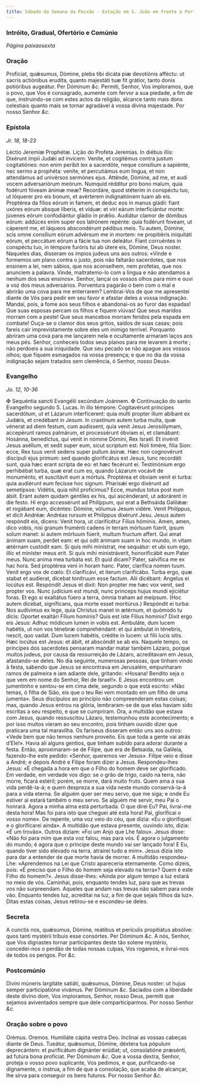 ```yaml
---
title: Sábado da Semana da Paixão - Estação em S. João em frente à Porta Latina
---
```


### Intróito, Gradual, Ofertório e Comúnio

_Página paixaosexta_

### Oração

<div class="grid grid-cols-2 gap-5">
  <span class="text-justify">
    Profíciat, quǽsumus, Dómine, plebs tibi dicáta piæ devotiónis afféctu: ut
    sacris actiónibus erudíta, quanto majestáti tuæ fit grátior, tanto donis
    potióribus augeátur. Per Dóminum <em>&c.</em>
  </span>
  <span class="text-justify">
    Permiti, Senhor, Vos imploramos, que o povo, que Vos é consagrado, aumente
    com fervor a sua piedade, a fim de que, instruindo-se com estes actos da
    religião, alcance tanto mais dons celestiais quanto mais se tornar agradável
    à vossa divina majestade. Por nosso Senhor <em>&c.</em>
  </span>
</div>

### Epístola

_Jr. 18, 18-23_

<div class="grid grid-cols-2 gap-5">
  <span class="text-justify">Léctio Jeremíæ Prophétæ.</span>
  <span class="text-justify">Lição do Profeta Jeremias.</span>
  <span class="text-justify">
    In diébus illis: Dixérunt ímpii Judǽi ad ínvicem: Veníte, et cogitémus
    contra justum cogitatiónes: non enim períbit lex a sacerdóte, neque
    consílium a sapiénte, nec sermo a prophéta: veníte, et percutiámus eum
    lingua, et non attendámus ad univérsos sermónes ejus. Atténde, Dómine, ad
    me, et audi vocem adversariórum meórum. Numquid rédditur pro bono malum,
    quia fodérunt fóveam ánimæ meæ? Recordáre, quod stéterim in conspéctu tuo,
    ut lóquerer pro eis bonum, et avérterem indignatiónem tuam ab eis. Proptérea
    da fílios eórum in famem, et deduc eos in manus gládii: fiant uxóres eórum
    absque líberis, et víduæ: et viri eárum interficiántur morte: júvenes eórum
    confodiántur gládio in prǽlio. Audiátur clamor de dómibus eórum: addúces
    enim super eos latrónem repénte: quia fodérunt foveam, ut cáperent me, et
    láqueos abscondérunt pédibus meis. Tu autem, Dómine, scis omne consílium
    eórum advérsum me in mortem: ne propitiéris iniquitáti eórum, et peccátum
    eórum a fácie tua non deleátur. Fiant corruéntes in conspéctu tuo, in
    témpore furóris tui ab útere eis, Dómine, Deus noster.
  </span>
  <span class="text-justify">
    Naqueles dias, disseram os ímpios judeus uns aos outros: «Vinde e formemos
    um plano contra o justo, pois não faltarão sacerdotes, que nos ensinem a
    lei, nem sábios, que nos aconselhem, nem profetas, que nos anunciem a
    palavra. Vinde, maltratemo-lo com a língua e não atendamos a nenhum dos seus
    ensinos». Senhor, lançai os vossos olhos para mim e ouvi a voz dos meus
    adversários. Porventura pagarão o bem com o mal e abrirão uma cova para me
    enterrarem? Lembrai-Vos de que me apresentei diante de Vós para pedir em seu
    favor e afastar deles a vossa indignação. Mandai, pois, a fome aos seus
    filhos e abandonai-os ao furor das espadas! Que suas esposas percam os
    filhos e fiquem viúvas! Que seus maridos morram com a peste! Que seus
    mancebos morram feridos pela espada em combate! Ouça-se o clamor dos seus
    gritos, saídos de suas casas; pois fareis cair imprevistamente sobre eles um
    inimigo terrível. Porquanto abriram uma cova para me lançarem nela e
    ocultamente armaram laços aos meus pés. Senhor, conheceis todos seus planos
    para me levarem à morte ; não perdoeis a sua iniquidade. Que seu pecado se
    não apague aos vossos olhos; que fiquem esmagados na vossa presença; e que
    no dia da vossa indignação sejam tratados sem clemência, ó Senhor, nosso
    Deus».
  </span>
</div>

### Evangelho

_Jo. 12, 10-36_

<div class="grid grid-cols-2 gap-5">
  <span class="text-justify">
    <span class="text-red-500">&#10016;</span> Sequéntia sancti Evangélii
    secúndum Joánnem.
  </span>
  <span class="text-justify">
    <span class="text-red-500">&#10016;</span> Continuação do santo Evangelho
    segundo S. Lucas.
  </span>
  <span class="text-justify">
    In illo témpore: Cogitavérunt príncipes sacerdótum, ut et Lázarum
    interfícerent: quia multi propter illum abíbant ex Judǽis, et credébant in
    Jesum. In crastínum autem turba multa, quæ vénerat ad diem festum, cum
    audíssent, quia venit Jesus Jerosólymam, accepérunt ramos palmárum, et
    processérunt óbviam ei, et clamábant: Hosánna, benedíctus, qui venit in
    nómine Dómini, Rex Israël. Et invénit Jesus aséllum, et sedit super eum,
    sicut scriptum est: Noli timére, fília Sion: ecce, Rex tuus venit sedens
    super pullum ásinæ. Hæc non cognovérunt discípuli ejus primum: sed quando
    glorificátus est Jesus, tunc recordáti sunt, quia hæc erant scripta de eo:
    et hæc fecérunt ei. Testimónium ergo perhibébat turba, quæ erat cum eo,
    quando Lázarum vocávit de monuménto, et suscitávit eum a mórtuis. Proptérea
    et óbviam venit ei turba: quia audiérunt eum fecísse hoc signum. Pharisǽi
    ergo dixérunt ad semetípsos: Vidétis, quia nihil profícimus? Ecce, mundus
    totus post eum ábiit. Erant autem quidam gentíles ex his, qui ascénderant,
    ut adorárent in die festo. Hi ergo accessérunt ad Philíppum, qui erat a
    Bethsáida Galilǽæ: et rogábant eum, dicéntes: Dómine, vólumus Jesum vidére.
    Venit Philíppus, et dicit Andréæ: Andréas rursum et Philíppus dixérunt Jesu.
    Jesus autem respóndit eis, dicens: Venit hora, ut clarificétur Fílius
    hóminis. Amen, amen, dico vobis, nisi granum fruménti cadens in terram
    mórtuum fúerit, ipsum solum manet: si autem mórtuum fúerit, multum fructum
    affert. Qui amat ánimam suam, perdet eam: et qui odit ánimam suam in hoc
    mundo, in vitam ætérnam custódit eam. Si quis mihi minístrat, me sequátur:
    et ubi sum ego, illic et miníster meus erit. Si quis mihi ministráverit,
    honorificábit eum Pater meus. Nunc anima mea turbáta est. Et quid dicam?
    Pater, salvífica me ex hac hora. Sed proptérea veni in horam hanc. Pater,
    clarífica nomen tuum. Venit ergo vox de cœlo: Et clarificávi, et íterum
    clarificábo. Turba ergo, quæ stabat et audíerat, dicebat tonítruum esse
    factum. Alii dicébant: Angelus ei locútus est. Respóndit Jesus et dixit: Non
    propter me hæc vox venit, sed propter vos. Nunc judícium est mundi, nunc
    princeps hujus mundi ejiciétur foras. Et ego si exaltátus fúero a terra,
    ómnia traham ad meípsum. (Hoc autem dicebat, signíficans, qua morte esset
    moritúrus.) Respóndit ei turba: Nos audívimus ex lege, quia Christus manet
    in ætérnum, et quómodo tu dicis: Oportet exaltári Fílium hominis? Quis est
    iste Fílius hominis? Dixit ergo eis Jesus: Adhuc módicum lumen in vobis est.
    Ambuláte, dum lucem habétis, ut non vos ténebræ comprehéndant: et qui
    ámbulat in ténebris, nescit, quo vadat. Dum lucem habétis, crédite in lucem:
    ut fílii lucis sitis. Hæc locútus est Jesus: et ábiit, et abscóndit se ab
    eis.
  </span>
  <span class="text-justify">
    Naquele tempo, os príncipes dos sacerdotes pensaram mandar matar também
    Lázaro, porque muitos judeus, por causa da ressurreição de Lázaro,
    acreditavam em Jesus, afastando-se deles. No dia seguinte, numerosas
    pessoas, que tinham vindo à festa, sabendo que Jesus se encontrava em
    Jerusalém, empunharam ramos de palmeira e iam adiante dele, gritando:
    «Hosana! Bendito seja o que vem em nome do Senhor, Rei de Israel!». E Jesus
    encontrou um jumentinho e sentou-se em cima dele, segundo o que está
    escrito: «Não temas, ó filha de Sião, eis que o teu Rei vem montado em um
    filho de uma jumenta». Seus discípulos ao princípio não compreenderam estas
    coisas; mas, quando Jesus entrou na glória, lembraram-se de que elas haviam
    sido escritas a seu respeito, e que se cumpriram. Ora, a multidão que estava
    com Jesus, quando ressuscitou Lázaro, testemunhou este acontecimento; e por
    isso muitos vieram ao seu encontro, pois tinham ouvido dizer que praticara
    uma tal maravilha. Os fariseus disseram então uns aos outros: «Vede bem que
    não temos nenhum proveito. Eis que toda a gente vai atrás d’Ele!». Havia ali
    alguns gentios, que tinham subido para adorar durante a festa. Então,
    aproximaram-se de Filipe, que era de Betsaida, na Galileia, fazendo-lhe este
    pedido: «Senhor, queremos ver Jesus». Filipe veio e disse a André; e depois
    André e Filipe foram dizer a Jesus. Respondeu-lhes Jesus: «É chegada a hora
    em que o Filho do homem deve ser glorificado. Em verdade, em verdade vos
    digo: se o grão de trigo, caído na terra, não morre, ficará estéril; porém,
    se morre, dará muito fruto. Quem ama a sua vida perdê-la-á; e quem despreza
    a sua vida neste mundo conservá-la-á para a vida eterna. Se alguém quer ser
    meu servo, que me siga; e onde Eu estiver aí estará também o meu servo. Se
    alguém me servir, meu Pai o honrará. Agora a minha alma está perturbada. O
    que direi Eu? Pai, livrai-me desta hora! Mas foi para isto que cheguei até
    esta hora! Pai, glorificai o vosso nome». De repente, uma voz veio do céu,
    que dizia: «Eu o glorifiquei e o glorificarei ainda». A multidão que estava
    presente, ouvindo isto, dizia: «É um trovão». Outros diziam: «Foi um Anjo
    que Lhe falou». Jesus disse: «Não foi para mim que esta voz falou, mas para
    vós. É agora o julgamento do mundo; é agora que o príncipe deste mundo vai
    ser lançado fora! E Eu, quando tiver sido elevado na terra, atrairei tudo a
    mim». Jesus dizia isto para dar a entender de que morte havia de morrer. A
    multidão respondeu-Lhe: «Aprendemos na Lei que Cristo apareceria
    eternamente. Como dizeis, pois: «É preciso que o Filho do homem seja elevado
    na terra»? Quem é este Filho do homem?». Jesus disse-lhes: «Ainda por algum
    tempo a luz estará no meio de vós. Caminhai, pois, enquanto tendes luz, para
    que as trevas vos não surpreendam. Aqueles que andam nas trevas não sabem
    para onde vão. Enquanto tendes luz, acreditai na luz, a fim de que sejais
    filhos da luz». Ditas estas coisas, Jesus retirou-se e escondeu-se deles.
  </span>
</div>

### Secreta

<div class="grid grid-cols-2 gap-5">
  <span class="text-justify">
    A cunctis nos, quǽsumus, Dómine, reátibus et perículis propitiátus absólve:
    quos tanti mystérii tríbuis esse consórtes. Per Dóminum <em>&c.</em>
  </span>
  <span class="text-justify">
    A nós, Senhor, que Vos dignastes tornar participantes deste tão solene
    mystério, concedei-nos o perdão de todas nossas culpas, Vos rogamos, e
    livrai-nos de todos os perigos. Por <em>&c.</em>
  </span>
</div>

### Postcomúnio

<div class="grid grid-cols-2 gap-5">
  <span class="text-justify">
    Divíni múneris largitáte satiáti, quǽsumus, Dómine, Deus noster: ut hujus
    semper participatióne vivámus. Per Dóminum <em>&c.</em>
  </span>
  <span class="text-justify">
    Saciados com a liberdade deste divino dom, Vos imploramos, Senhor, nosso
    Deus, permiti que sejamos aviventados sempre que dele comparticiparmos. Por
    nosso Senhor <em>&c.</em>
  </span>
</div>

### Oração sobre o povo

<div class="grid grid-cols-2 gap-5">
  <span class="text-red-500 text-center">Orémus.</span>
  <span class="text-red-500 text-center">Oremos.</span>
  <span class="text-justify">Humiliáte cápita vestra Deo.</span>
  <span class="text-justify">Inclinai as vossas cabeças diante de Deus.</span>
  <span class="text-justify">
    Tueátur, quǽsumus, Dómine, déxtera tua pópulum deprecántem: et purificátum
    dignánter erúdiat; ut, consolatióne præsénti, ad futúra bona profíciat. Per
    Dóminum <em>&c.</em>
  </span>
  <span class="text-justify">
    Que a vossa dextra, Senhor, proteja o vosso povo suplicante, Vos pedimos, e
    que, purificando-se dignamente, o instrua, a fim de que a consolação, que
    acaba de alcançar, lhe sirva para conseguir os bens futuros. Por nosso
    Senhor <em>&c.</em>
  </span>
</div>
